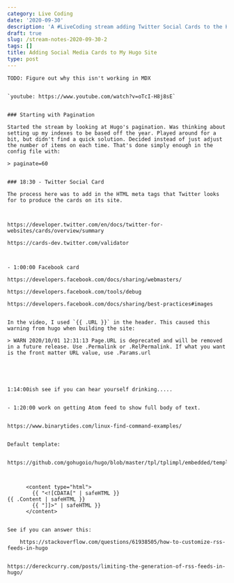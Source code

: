 ```yaml
---
category: Live Coding
date: '2020-09-30'
description: 'A #LiveCoding stream adding Twitter Social Cards to the Hugo site'
draft: true
slug: /stream-notes-2020-09-30-2
tags: []
title: Adding Social Media Cards to My Hugo Site
type: post
---
```



```
TODO: Figure out why this isn't working in MDX


`youtube: https://www.youtube.com/watch?v=oTcI-H8j8sE`


### Starting with Pagination

Started the stream by looking at Hugo's pagination. Was thinking about setting up my indexes to be based off the year. Played around for a bit, but didn't find a quick solution. Decided instead of just adjust the number of items on each time. That's done simply enough in the config file with:

> paginate=60


### 18:30 - Twitter Social Card

The process here was to add in the HTML meta tags that Twitter looks for to produce the cards on its site. 



https://developer.twitter.com/en/docs/twitter-for-websites/cards/overview/summary

https://cards-dev.twitter.com/validator



- 1:00:00 Facebook card

https://developers.facebook.com/docs/sharing/webmasters/

https://developers.facebook.com/tools/debug

https://developers.facebook.com/docs/sharing/best-practices#images


In the video, I used `{{ .URL }}` in the header. This caused this warning from hugo when building the site:

> WARN 2020/10/01 12:31:13 Page.URL is deprecated and will be removed in a future release. Use .Permalink or .RelPermalink. If what you want is the front matter URL value, use .Params.url





1:14:00ish see if you can hear yourself drinking.....


- 1:20:00 work on getting Atom feed to show full body of text. 


https://www.binarytides.com/linux-find-command-examples/


Default template: 
	
	https://github.com/gohugoio/hugo/blob/master/tpl/tplimpl/embedded/templates/_default/rss.xml



      <content type="html">
        {{ "<![CDATA[" | safeHTML }}
{{ .Content | safeHTML }}
        {{ "]]>" | safeHTML }}
      </content>	


See if you can answer this:

	https://stackoverflow.com/questions/61938505/how-to-customize-rss-feeds-in-hugo


https://dereckcurry.com/posts/limiting-the-generation-of-rss-feeds-in-hugo/

```
